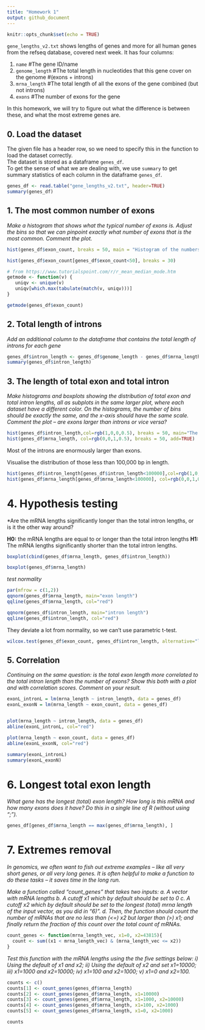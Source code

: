 ```yaml
---
title: "Homework 1"
output: github_document
---
```


```r
knitr::opts_chunk$set(echo = TRUE)
```


`gene_lengths_v2.txt` shows lengths of genes and more for all human genes from the refseq database, covered next week. It has four columns:

1. `name`			#The gene ID/name  
2. `genome_length`	#The total length in nucleotides that this gene cover on the genome #(exons + introns)  
3. `mrna_length`	#The  total length of all the exons of the gene combined (but not introns)  
4. `exons`			#The number of exons for the gene

In this homework, we will try to figure out what the difference is between these, and what the most extreme genes are. 

## 0. Load the dataset

The given file has a header row, so we need to specify this in the function to load the dataset correctly.  
The dataset is stored as a dataframe `genes_df`.  
To get the sense of what we are dealing with, we use `summary` to get summary statistics of each column in the dataframe `genes_df`.


```r
genes_df <- read.table("gene_lengths_v2.txt", header=TRUE)
summary(genes_df)
```

## 1. The most common number of exons

*Make a histogram that shows what the typical number of exons is.  Adjust the bins so that we can pinpoint exactly what number of exons that is the most common. Comment the plot.*

```r
hist(genes_df$exon_count, breaks = 50, main = "Histogram of the numbers of exons in a gene for the whole dataset")

```


```r
hist(genes_df$exon_count[genes_df$exon_count<50], breaks = 30)
```

```r
# from https://www.tutorialspoint.com/r/r_mean_median_mode.htm
getmode <- function(v) {
   uniqv <- unique(v)
   uniqv[which.max(tabulate(match(v, uniqv)))]
}

getmode(genes_df$exon_count)
```

## 2. Total length of introns

*Add an additional column to the dataframe that contains the total length of introns for each gene*

```r
genes_df$intron_length <- genes_df$genome_length - genes_df$mrna_length
summary(genes_df$intron_length)
```

## 3. The length of total exon and total intron

*Make histograms and boxplots showing the distribution of total exon and total intron lengths, all as subplots in the same larger plot, where each dataset have a different color.  On the histograms, the number of bins should be exactly the same, and the x-axis should have the same scale.*
*Comment the plot – are exons larger than introns or vice versa?*


```r
hist(genes_df$intron_length,col=rgb(1,0,0,0.5), breaks = 50, main="The length of total exon (blue) and total intron (red)", xlab="length")
hist(genes_df$mrna_length, col=rgb(0,0,1,0.5), breaks = 50, add=TRUE)
```

Most of the introns are enormously larger than exons.

Visualise the distribution of those less than 100,000 bp in length.

```r
hist(genes_df$intron_length[genes_df$intron_length<100000],col=rgb(1,0,0,0.5), breaks = 50, ylim = c(0,8000), main="The length of total exon (blue) and total intron (red)", xlab="length")
hist(genes_df$mrna_length[genes_df$mrna_length<100000], col=rgb(0,0,1,0.5), breaks = 25, add=TRUE)

```


# 4. Hypothesis testing

*Are the mRNA lengths significantly longer than the total intron lengths, or is it the other way around? 

**H0:** the mRNA lengths are equal to or longer than the total intron lengths
**H1:** The mRNA lengths significantly shorter than the total intron lengths.

```r

boxplot(cbind(genes_df$mrna_length, genes_df$intron_length))

boxplot(genes_df$mrna_length)
```

*test normality*

```r
par(mfrow = c(1,2))
qqnorm(genes_df$mrna_length, main="exon length")
qqline(genes_df$mrna_length, col="red")

qqnorm(genes_df$intron_length, main="intron length")
qqline(genes_df$intron_length, col="red")

```

They deviate a lot from normality, so we can't use parametric t-test.


```r
wilcox.test(genes_df$exon_count, genes_df$intron_length, alternative="less")
```

## 5. Correlation

*Continuing on the same question: is the total exon length more correlated to the total intron length than the number of exons? Show this both with a plot and with correlation scores. Comment on your result.*

```r
exonL_intronL = lm(mrna_length ~ intron_length, data = genes_df)
exonL_exonN = lm(mrna_length ~ exon_count, data = genes_df)


plot(mrna_length ~ intron_length, data = genes_df)
abline(exonL_intronL, col="red")

plot(mrna_length ~ exon_count, data = genes_df)
abline(exonL_exonN, col="red")

summary(exonL_intronL)
summary(exonL_exonN)

```


# 6. Longest total exon length

*What gene has the longest (total) exon length? How long is this mRNA and how many exons does it have?  Do this in a single line of R (without using “;”).* 

```r
genes_df[genes_df$mrna_length == max(genes_df$mrna_length), ]
```

# 7. Extremes removal

*In genomics, we often want to fish out extreme examples – like all very short genes, or all very long genes. It is often helpful to make a function to do these tasks – it saves time in the long run.*

*Make a function called “count_genes” that takes two inputs:
a.	A vector with mRNA lengths 
b.	A cutoff x1 which by default should be set to 0
c.	A cutoff x2 which by default should be set to the longest (total) mrna length of the input vector, as you did in “6)”. 
d.	Then, the function should count the number of mRNAs that are no less than (<=) x2 but larger than (>) x1; and finally return the fraction of this count over the total count of mRNAs.*

```r
count_genes <- function(mrna_length_vec, x1=0, x2=43815){
  count <- sum((x1 < mrna_length_vec) & (mrna_length_vec <= x2))
}
```


*Test this function with the mRNA lengths using the the five settings below:
i)	Using the default of  x1 and x2; 
ii)	Using the default of  x2 and set x1=10000;
iii)	x1=1000 and x2=10000;
iv)	x1=100 and x2=1000; 
v)	x1=0 and x2=100.*

```r
counts <- c()
counts[1] <- count_genes(genes_df$mrna_length)
counts[2] <- count_genes(genes_df$mrna_length, x1=10000)
counts[3] <- count_genes(genes_df$mrna_length, x1=1000, x2=10000)
counts[4] <- count_genes(genes_df$mrna_length, x1=100, x2=1000)
counts[5] <- count_genes(genes_df$mrna_length, x1=0, x2=1000)

counts

```



